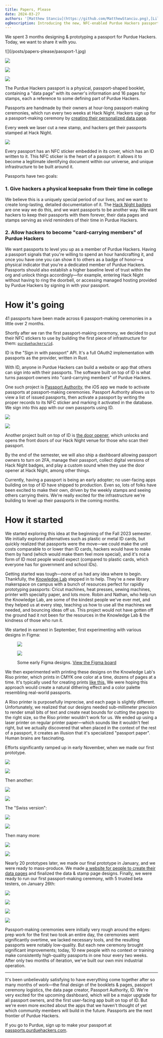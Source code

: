 ```yaml
---
title: Papers, Please
date: 2024-03-27
authors: '[Matthew Stanciu](https://github.com/MatthewStanciu.png),[Lilian Zhao](https://github.com/lilianzlettuce.png),[Jack Hogan](https://github.com/ImTheSquid.png),[Ayden Bridges](https://github.com/TheBlueTophat.png),[Hazel Roeder](https://github.com/fizzyapple12.png),[Sean Choi](https://github.com/szeans.png)'
ogDescription: Introducing the new, NFC-enabled Purdue Hackers passport.
---
```



We spent 3 months designing & prototyping a passport for Purdue Hackers. Today, we want to share it with you.

<div className="grid grid-cols-2 gap-2">
![](/posts/papers-please/passport-1.jpg)

![](/posts/papers-please/passport-2.jpg)

![](/posts/papers-please/passport-3.jpg)

![](/posts/papers-please/passport-4.jpg)

</div>

The Purdue Hackers passport is a physical, passport-shaped booklet, containing a "data page" with its owner's information and 16 pages for stamps, each a reference to some defining part of Purdue Hackers.

<YouTubePlayer videoId="AngfUtdNcV8" />

Passports are handmade by their owners at hour-long passport-making ceremonies, which run every two weeks at Hack Night. Hackers sign up for a passport-making ceremony by [creating their personalized data page](https://passports.purduehackers.com).

Every week we laser cut a new stamp, and hackers get their passports stamped at Hack Night.

![](/posts/papers-please/stamped-passport.jpeg)

Every passport has an NFC sticker embedded in its cover, which has an ID written to it. This NFC sticker is the heart of a passport: it allows it to become a legitimate identifying document within our universe, and unique infrastructure to be built around it.

Passports have two goals:

### 1. Give hackers a physical keepsake from their time in college

We believe this is a uniquely special period of our lives, and we want to create long-lasting, detailed documentation of it. The [Hack Night badges](https://arc.net/l/quote/vnenuxsq) are one way we do this, and we want passports to be another way. We want hackers to keep their passports with them forever, their data pages and stamps serving as vivid reminders of their time in Purdue Hackers.

### 2. Allow hackers to become "card-carrying members" of Purdue Hackers

We want passports to level you up as a member of Purdue Hackers. Having a passport signals that you're willing to spend an hour handcrafting it, and once you have one you can show it to others as a badge of honor—a physical indicator that you're a dedicated member of Purdue Hackers. Passports should also establish a higher baseline level of trust within the org and unlock things accordingly—for example, entering Hack Night without having to ring the doorbell, or accessing managed hosting provided by Purdue Hackers by signing in with your passport.

# How it's going

41 passports have been made across 6 passport-making ceremonies in a little over 2 months.

Shortly after we ran the first passport-making ceremony, we decided to put their NFC stickers to use by building the first piece of infrastructure for them: [`purduehackers/id`](https://github.com/purduehackers/id).

ID is the "Sign in with passport" API. It's a full OAuth2 implementation with passports as the provider, written in Rust.

<YouTubePlayer videoId="IXMuO62g0Sk" />

With ID, anyone in Purdue Hackers can build a website or app that others can sign into with their passports. The software built on top of ID is what turns passport owners into "card-carrying members" of Purdue Hackers.

One such project is [Passport Authority](https://github.com/purduehackers/passport-authority), the iOS app we made to activate passports at passport-making ceremonies. Passport Authority allows us to view a list of issued passports, then activate a passport by writing the proper records to its NFC sticker and marking it activated in the database. We sign into this app with our own passports using ID.

<div className="grid grid-cols-2 sm:grid-cols-3 gap-2">

![](/posts/papers-please/authority-1.png)

![](/posts/papers-please/authority-2.jpg)

</div>

Another project built on top of ID is [the door opener](https://github.com/purduehackers/door-opener), which unlocks and opens the front doors of our Hack Night venue for those who scan their passport.

<YouTubePlayer videoId="31aA09y7xFA" />

By the end of the semester, we will also ship a dashboard allowing passport owners to turn on 2FA, manage their passport, collect digital versions of Hack Night badges, and play a custom sound when they use the door opener at Hack Night, among other things.

Currently, having a passport is being an early adopter; no user-facing apps building on top of ID have shipped to production. Even so, lots of folks have been excited to make their own, driven by the weekly stamps and seeing others carrying theirs. We're really excited for the infrastructure we're building to level up their passports in the coming months.

# How it started

We started exploring this idea at the beginning of the Fall 2023 semester. We initially explored alternatives such as plastic or metal ID cards, but quickly realized that passports were the move—we could make the unit costs comparable to or lower than ID cards, hackers would have to make them by hand (which would make them feel more special), and it's not a form of ID most people would expect (compared to plastic cards, which everyone has for government and school IDs).

Getting started was tough—none of us had any idea where to begin. Thankfully, the [Knowledge Lab](https://www.lib.purdue.edu/KnowledgeLab) stepped in to help. They're a new library makerspace on campus with a bunch of resources perfect for rapidly prototyping passports: Cricut machines, heat presses, sewing machines, printer with specialty paper, and lots more. Robin and Nathan, who help run the Knowledge Lab, are some of the kindest people we've ever met, and they helped us at every step, teaching us how to use all the machines we needed, and bouncing ideas off us. This project would not have gotten off the ground had it not been for the resources in the Knowledge Lab & the kindness of those who run it.

We started in earnest in September, first experimenting with various designs in Figma:

<figure className="text-base text-center font-main mx-auto">

<div className="grid grid-cols-2 gap-2">

![](/posts/papers-please/figma-1.png)

![](/posts/papers-please/figma-2.png)

</div>

<figcaption className="mt-2">Some early Figma designs. <span><a 
      target="_blank"
      className="text-post hover:text-post-light transition"
      style={{
        textDecoration: 'underline',
        textUnderlineOffset: '4px'
      }}
      href="https://www.figma.com/file/4WLH7BPp8O5mDcWx3xhLNT/passport-design?type=design&node-id=0-1&mode=design&t=5rui9TuvGLx0TW6Y-0">View the Figma board</a></span></figcaption>
</figure>

We then experimented with printing these designs on the Knowledge Lab's Riso printer, which prints in CMYK one color at a time, dozens of pages at a time. It's typically used for creating prints [like this.](https://upload.wikimedia.org/wikipedia/en/5/55/Barack_Obama_Hope_poster.jpg) We were hoping this approach would create a natural dithering effect and a color palette resembling real-world passports.

<YouTubePlayer videoId="NQvHiK2tkpU" />

A Riso printer is purposefully imprecise, and each page is slightly different. Unfortunately, we realized that our designs needed sub-millimeter precision to render small bits of text and create neat bounds for cutting the pages to the right size, so the Riso printer wouldn't work for us. We ended up using a laser printer on regular printer paper—which sounds like it wouldn't feel right, but we actually discovered that when placed in the context of the rest of a passport, it creates an illusion that it's specialized "passport paper". Human brains are fascinating.

Efforts significantly ramped up in early November, when we made our first prototype.

<div className="grid grid-cols-2 gap-2">

![](/posts/papers-please/first-prototype-1.jpg)

![](/posts/papers-please/first-prototype-2.jpg)

</div>

Then another:

<div className="grid grid-cols-2 gap-2">

![](/posts/papers-please/second-1.jpg)

![](/posts/papers-please/second-2.jpg)

</div>

The "Swiss version":

<div className="grid grid-cols-2 gap-2">

![](/posts/papers-please/swiss-1.jpg)

![](/posts/papers-please/swiss-2.jpg)

</div>

Then many more:

<div className="grid grid-cols-2 gap-2">

![](/posts/papers-please/thanksgiving.jpg)

![](/posts/papers-please/faux-leather.jpg)

</div>

Nearly 20 prototypes later, we made our final prototype in January, and we were ready to mass-produce. We made [a website for people to create their data pages](https://github.com/purduehackers/passport-data-pages) and finalized the data & stamp page designs. Finally, we were ready to run our first passport-making ceremony, with 5 trusted beta testers, on January 26th:

<div className="grid grid-cols-2 gap-2">

![](/posts/papers-please/ceremony-1-1.jpg)

![](/posts/papers-please/ceremony-1-5.jpg)

![](/posts/papers-please/ceremony-1-2.jpg)

![](/posts/papers-please/ceremony-1-3.jpg)

</div>

Passport-making ceremonies were initially very rough around the edges: prep work for the first two took an entire day, the ceremonies went significantly overtime, we lacked necessary tools, and the resulting passports were notably low-quality. But each new ceremony brought significant improvements; today, 10 new people with no context or training make consistently high-quality passports in one hour every two weeks. After only two months of iteration, we've built our own mini industrial operation.

---

It's been unbelievably satisfying to have everything come together after so many months of work—the final design of the booklets & pages, passport ceremony logistics, the data page creator, Passport Authority, ID. We're very excited for the upcoming dashboard, which will be a major upgrade for all passport owners, and the first user-facing app built on top of ID. But we're even more excited about the apps that we haven't thought of yet which community members will build in the future. Passports are the next frontier of Purdue Hackers.

If you go to Purdue, sign up to make your passport at [passports.purduehackers.com](https://passports.purduehackers.com).
